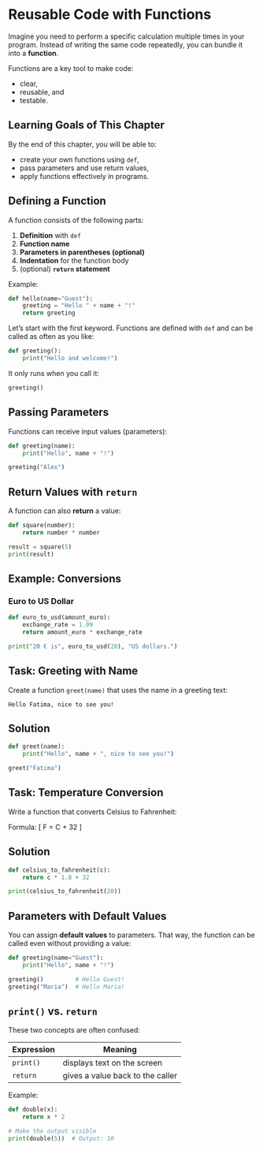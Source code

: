 # Reusable Code with Functions

Imagine you need to perform a specific calculation multiple times in your program. Instead of writing the same code repeatedly, you can bundle it into a **function**.

Functions are a key tool to make code:

- clear,
- reusable, and
- testable.

## Learning Goals of This Chapter

By the end of this chapter, you will be able to:

- create your own functions using `def`,
- pass parameters and use return values,
- apply functions effectively in programs.

## Defining a Function

A function consists of the following parts:

1. **Definition** with `def`
2. **Function name**
3. **Parameters in parentheses (optional)**
4. **Indentation** for the function body
5. (optional) **`return` statement**

Example:

```{python}
def hello(name="Guest"):
    greeting = "Hello " + name + "!"
    return greeting
```

Let’s start with the first keyword. Functions are defined with `def` 
and can be called as often as you like:

```{python}
def greeting():
    print("Hello and welcome!")
```

It only runs when you call it:

```{python}
greeting()
```

## Passing Parameters

Functions can receive input values (parameters):

```{python}
def greeting(name):
    print("Hello", name + "!")

greeting("Alex")
```

## Return Values with `return`

A function can also **return** a value:

```{python}
def square(number):
    return number * number

result = square(5)
print(result)
```

## Example: Conversions

### Euro to US Dollar

```{python}
def euro_to_usd(amount_euro):
    exchange_rate = 1.09
    return amount_euro * exchange_rate

print("20 € is", euro_to_usd(20), "US dollars.")
```

::: {.callout-tip collapse="true"}
## Task: Greeting with Name

Create a function `greet(name)` that uses the name in a greeting text:

```text
Hello Fatima, nice to see you!
```

::: {.callout-caution icon="false" collapse="true"}
## Solution
```{python}
def greet(name):
    print("Hello", name + ", nice to see you!")

greet("Fatima")
```
:::
:::

::: {.callout-tip collapse="true"}
## Task: Temperature Conversion

Write a function that converts Celsius to Fahrenheit:

Formula:
\[
F = C \times 1.8 + 32
\]

::: {.callout-caution icon="false" collapse="true"}
## Solution
```{python}
def celsius_to_fahrenheit(c):
    return c * 1.8 + 32

print(celsius_to_fahrenheit(20))
```
:::
:::

## Parameters with Default Values

You can assign **default values** to parameters. That way, the function can be called even without providing a value:

```{python}
def greeting(name="Guest"):
    print("Hello", name + "!")

greeting()         # Hello Guest!
greeting("Maria")  # Hello Maria!
```

::: {.callout-note collapse="false"}
## `print()` vs. `return`

These two concepts are often confused:

| Expression | Meaning |
|------------|---------|
| `print()`  | displays text on the screen |
| `return`   | gives a value back to the caller |

Example:

```{python}
def double(x):
    return x * 2

# Make the output visible
print(double(5))  # Output: 10
```
:::
